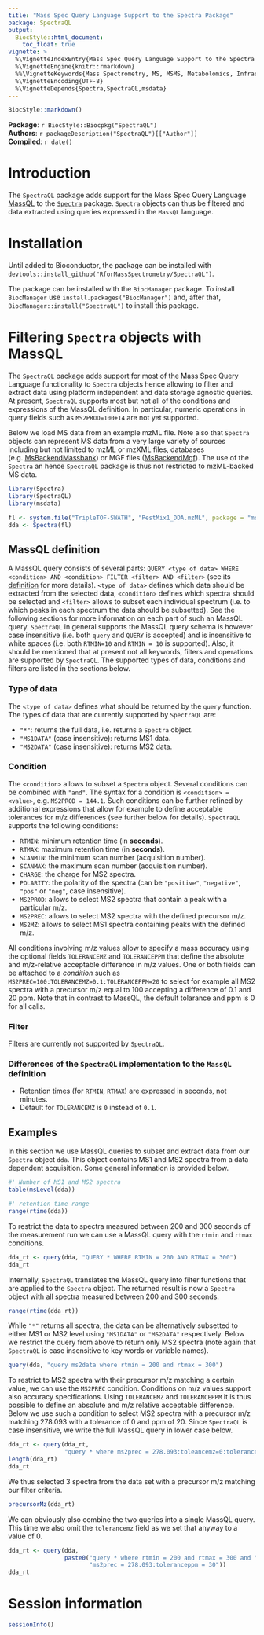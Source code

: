 ```yaml
---
title: "Mass Spec Query Language Support to the Spectra Package"
package: SpectraQL
output:
  BiocStyle::html_document:
    toc_float: true
vignette: >
  %\VignetteIndexEntry{Mass Spec Query Language Support to the Spectra Package}
  %\VignetteEngine{knitr::rmarkdown}
  %%\VignetteKeywords{Mass Spectrometry, MS, MSMS, Metabolomics, Infrastructure}
  %\VignetteEncoding{UTF-8}
  %\VignetteDepends{Spectra,SpectraQL,msdata}
---
```


```r
BiocStyle::markdown()
```

**Package**: `r BiocStyle::Biocpkg("SpectraQL")`<br />
**Authors**: `r packageDescription("SpectraQL")[["Author"]] `<br />
**Compiled**: `r date()`


# Introduction

The `SpectraQL` package adds support for the Mass Spec Query Language
[MassQL](https://mwang87.github.io/MassQueryLanguage_Documentation/) to the
[`Spectra`](https://rformassspectrometry.github.io/Spectra) package. `Spectra`
objects can thus be filtered and data extracted using queries expressed in the
`MassQL` language.


# Installation

Until added to Bioconductor, the package can be installed with
`devtools::install_github("RforMassSpectrometry/SpectraQL")`.

The package can be installed with the `BiocManager` package. To
install `BiocManager` use `install.packages("BiocManager")` and, after that,
`BiocManager::install("SpectraQL")` to install this package.


# Filtering `Spectra` objects with MassQL

The `SpectraQL` package adds support for most of the Mass Spec Query Language
functionality to `Spectra` objects hence allowing to filter and extract data
using platform independent and data storage agnostic queries. At present,
`SpectraQL` supports most but not all of the conditions and expressions of the
MassQL definition. In particular, numeric operations in query fields such as
`MS2PROD=100+14` are not yet supported.

Below we load MS data from an example mzML file. Note also that `Spectra`
objects can represent MS data from a very large variety of sources including but
not limited to mzML or mzXML files, databases
(e.g. [MsBackendMassbank](https://rformassspectrometry.github.io/MsBackendMassbank/))
or MGF files
([MsBackendMgf](https://rformassspectrometry.github.io/MsBackendMgf/)). The use
of the `Spectra` an hence `SpectraQL` package is thus not restricted to
mzML-backed MS data.

```r
library(Spectra)
library(SpectraQL)
library(msdata)

fl <- system.file("TripleTOF-SWATH", "PestMix1_DDA.mzML", package = "msdata")
dda <- Spectra(fl)
```

## MassQL definition

A MassQL query consists of several parts: `QUERY <type of data> WHERE
<condition> AND <condition> FILTER <filter> AND <filter>` (see its
[definition](https://mwang87.github.io/MassQueryLanguage_Documentation/#definition-of-a-query)
for more details). `<type of data>` defines which data should be extracted from
the selected data, `<condition>` defines which spectra should be selected and
`<filter>` allows to subset each individual spectrum (i.e. to which peaks in
each spectrum the data should be subsetted). See the following sections for more
information on each part of such an MassQL query. `SpectraQL` in general
supports the MassQL query schema is however case insensitive (i.e. both `query`
and `QUERY` is accepted) and is insensitive to white spaces (i.e. both
`RTMIN=10` and `RTMIN = 10` is supported). Also, it should be mentioned that at
present not all keywords, filters and operations are supported by
`SpectraQL`. The supported types of data, conditions and filters are listed in
the sections below.

### Type of data

The `<type of data>` defines what should be returned by the `query`
function. The types of data that are currently supported by `SpectraQL` are:

- `"*"`: returns the full data, i.e. returns a `Spectra` object.
- `"MS1DATA"` (case insensitive): returns MS1 data.
- `"MS2DATA"` (case insensitive): returns MS2 data.

### Condition

The `<condition>` allows to subset a `Spectra` object. Several conditions can be
combined with `"and"`. The syntax for a condition is `<condition> = <value>`,
e.g. `MS2PROD = 144.1`. Such conditions can be further refined by additional
expressions that allow for example to define acceptable tolerances for m/z
differences (see further below for details). `SpectraQL` supports the following
conditions:

- `RTMIN`: minimum retention time (in **seconds**).
- `RTMAX`: maximum retention time (in **seconds**).
- `SCANMIN`: the minimum scan number (acquisition number).
- `SCANMAX`: the maximum scan number (acquisition number).
- `CHARGE`: the charge for MS2 spectra.
- `POLARITY`: the polarity of the spectra (can be `"positive"`, `"negative"`,
  `"pos"` or `"neg"`, case insensitive).
- `MS2PROD`: allows to select MS2 spectra that contain a peak with a particular
  m/z.
- `MS2PREC`: allows to select MS2 spectra with the defined precursor m/z.
- `MS2MZ`: allows to select MS1 spectra containing peaks with the defined m/z.

All conditions involving m/z values allow to specify a mass accuracy using the
optional fields `TOLERANCEMZ` and `TOLERANCEPPM` that define the absolute
and m/z-relative acceptable difference in m/z values. One or both fields can be
attached to a *condition* such as `MS2PREC=100:TOLERANCEMZ=0.1:TOLERANCEPPM=20`
to select for example all MS2 spectra with a precursor m/z equal to 100
accepting a difference of 0.1 and 20 ppm. Note that in contrast to MassQL, the
default tolarance and ppm is 0 for all calls.

### Filter

Filters are currently not supported by `SpectraQL`.


### Differences of the `SpectraQL` implementation to the `MassQL` definition

- Retention times (for `RTMIN`, `RTMAX`) are expressed in seconds, not minutes.
- Default for `TOLERANCEMZ` is `0` instead of `0.1`.

## Examples

In this section we use MassQL queries to subset and extract data from our
`Spectra` object `dda`. This object contains MS1 and MS2 spectra from a data
dependent acquisition. Some general information is provided below.

```r
#' Number of MS1 and MS2 spectra
table(msLevel(dda))

#' retention time range
range(rtime(dda))
```

To restrict the data to spectra measured between 200 and 300 seconds of the
measurement run we can use a MassQL query with the `rtmin` and `rtmax`
conditions.

```r
dda_rt <- query(dda, "QUERY * WHERE RTMIN = 200 AND RTMAX = 300")
dda_rt
```

Internally, `SpectraQL` translates the MassQL query into filter functions that
are applied to the `Spectra` object. The returned result is now a `Spectra`
object with all spectra measured between 200 and 300 seconds.

```r
range(rtime(dda_rt))
```

While `"*"` returns all spectra, the data can be alternatively subsetted to
either MS1 or MS2 level using `"MS1DATA"` or `"MS2DATA"` respectively. Below we
restrict the query from above to return only MS2 spectra (note again that
`SpectraQL` is case insensitive to key words or variable names).

```r
query(dda, "query ms2data where rtmin = 200 and rtmax = 300")
```

To restrict to MS2 spectra with their precursor m/z matching a certain value, we
can use the `MS2PREC` condition. Conditions on m/z values support also accuracy
specifications. Using `TOLERANCEMZ` and `TOLERANCEPPM` it is thus possible to
define an absolute and m/z relative acceptable difference. Below we use such a
condition to select MS2 spectra with a precursor m/z matching 278.093 with a
tolerance of 0 and ppm of 20. Since `SpectraQL` is case insensitive, we write
the full MassQL query in lower case below.

```r
dda_rt <- query(dda_rt,
                "query * where ms2prec = 278.093:toleancemz=0:toleranceppm=30")
length(dda_rt)
dda_rt
```

We thus selected 3 spectra from the data set with a precursor m/z matching our
filter criteria.

```r
precursorMz(dda_rt)
```

We can obviously also combine the two queries into a single MassQL query. This
time we also omit the `tolerancemz` field as we set that anyway to a value of 0.

```r
dda_rt <- query(dda,
                paste0("query * where rtmin = 200 and rtmax = 300 and ",
                       "ms2prec = 278.093:toleranceppm = 30"))
dda_rt
```


# Session information {-}

```r
sessionInfo()
```
